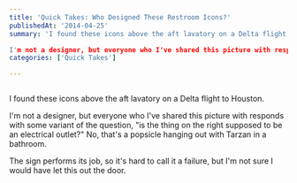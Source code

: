 ```yaml
---
title: 'Quick Takes: Who Designed These Restroom Icons?'
publishedAt: '2014-04-25'
summary: 'I found these icons above the aft lavatory on a Delta flight to Houston.

I'm not a designer, but everyone who I've shared this picture with responds with some variant of the question, "is the thing...'
categories: ['Quick Takes']

---
```


<Image src="/images/blog/quick-takes-who-designed-these-restroom-icons/wpid-535abc1aeb4e36.50042933.jpg" alt="" width={800} height={600} />

I found these icons above the aft lavatory on a Delta flight to Houston.

I'm not a designer, but everyone who I've shared this picture with responds with some variant of the question, "is the thing on the right supposed to be an electrical outlet?" No, that's a popsicle hanging out with Tarzan in a bathroom.

The sign performs its job, so it's hard to call it a failure, but I'm not sure I would have let this out the door.
